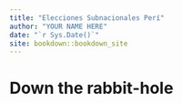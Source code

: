 ```yaml
--- 
title: "Elecciones Subnacionales Perí"
author: "YOUR NAME HERE"
date: "`r Sys.Date()`"
site: bookdown::bookdown_site
---
```


# Down the rabbit-hole

